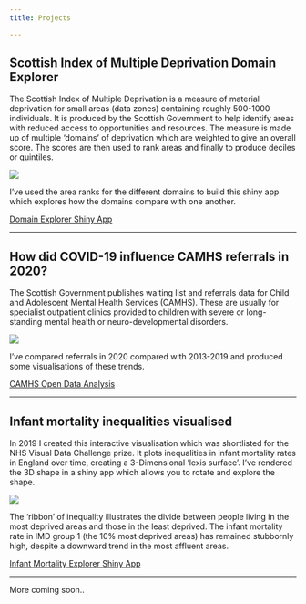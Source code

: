 ---
title: Projects

---

## Scottish Index of Multiple Deprivation Domain Explorer

The Scottish Index of Multiple Deprivation is a measure of material deprivation for small areas (data zones) containing roughly 500-1000 individuals. It is produced by the Scottish Government to help identify areas with reduced access to opportunities and resources. The measure is made up of multiple 'domains' of deprivation which are weighted to give an overall score. The scores are then used to rank areas and finally to produce deciles or quintiles.

::: {.column-margin}
![](simd domains.jpg)
:::

I've used the area ranks for the different domains to build this shiny app which explores how the domains compare with one another.

<a href="https://willball.shinyapps.io/simd_domain_explorer/" target="_blank">Domain Explorer Shiny App</a>

----

## How did COVID-19 influence CAMHS referrals in 2020?

The Scottish Government publishes waiting list and referrals data for Child and Adolescent Mental Health Services (CAMHS). These are usually for specialist outpatient clinics provided to children with severe or long-standing mental health or neuro-developmental disorders.

::: {.column-margin}
![](camhs open data.jpg)
:::

I've compared referrals in 2020 compared with 2013-2019 and produced some visualisations of these trends.

<a href="https://will-ball.github.io/CAMHS/" target="_blank">CAMHS Open Data Analysis</a>

----

## Infant mortality inequalities visualised

In 2019 I created this interactive visualisation which was shortlisted for the NHS Visual Data Challenge prize. It plots inequalities in infant mortality rates in England over time, creating a 3-Dimensional 'lexis surface'. I've rendered the 3D shape in a shiny app which allows you to rotate and explore the shape.

::: {.column-margin}
![](infant mortality.jpg)
:::

The 'ribbon' of inequality illustrates the divide between people living in the most deprived areas and those in the least deprived. The infant mortality rate in IMD group 1 (the 10% most deprived areas) has remained stubbornly high, despite a downward trend in the most affluent areas.

<a href="https://willball.shinyapps.io/infant_mortality_explorer/" target="_blank">Infant Mortality Explorer Shiny App</a>

----

More coming soon..
